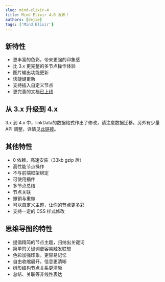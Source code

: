 ```yaml
---
slug: mind-elixir-4
title: Mind Elixir 4.0 发布！
authors: [dejie]
tags: ['Mind Elixir']
---
```


## 新特性

- 更丰富的色彩，带来更强的印象感
- 比 3.x 更完整的多节点操作体验
- 图片输出功能更新
- 快捷键更新
- 支持插入自定义节点
- 更完善的文档[已上线](https://docs.mind-elixir.com/)

## 从 3.x 升级到 4.x

3.x 到 4.x 中，linkData的数据格式作出了修改，请注意数据迁移。另外有少量 API 调整，详情见[此链接](https://github.com/SSShooter/mind-elixir-core/wiki/Breaking-Change#400)。

## 其他特性

- 0 依赖，高速安装（33kb gzip 后）
- 高性能节点操作
- 不与前端框架绑定
- 可使用插件
- 多节点总结
- 节点关联 
- 撤销与重做
- 可以自定义主题，让你的节点更多彩
- 支持一定的 CSS 样式修改

## 思维导图的特性

- 提倡精简的节点主题，归纳出关键词
- 简单的关键词更容易触发联想
- 色彩加强印象，更容易记忆
- 自由收缩展开，信息更清晰
- 树形结构节点关系更清晰
- 总结、关联等非线性表达